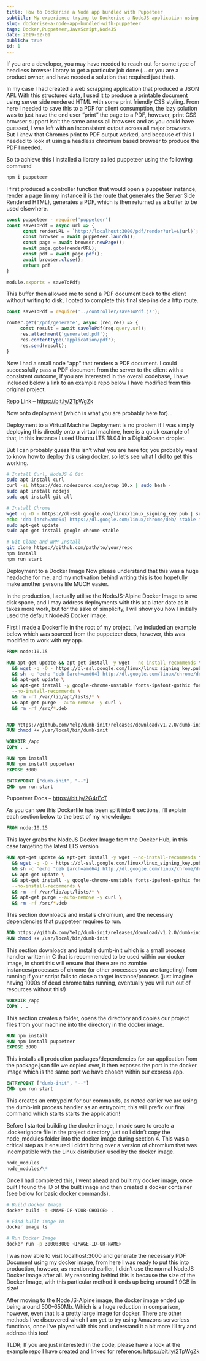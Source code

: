 ```yaml
---
title: How to Dockerise a Node app bundled with Puppeteer
subtitle: My experience trying to Dockerise a NodeJS application using the Puppeteer library (yes... this is an old medium post migrated to my blog).
slug: dockerise-a-node-app-bundled-with-puppeteer
tags: Docker,Puppeteer,JavaScript,NodeJS
date: 2019-02-01
publish: true
id: 1
---
```


If you are a developer, you may have needed to reach out for some type of headless browser library to get a particular job done (… or you are a product owner, and have needed a solution that required just that).

In my case I had created a web scrapping application that produced a JSON API. With this structured data, I used it to produce a printable document using server side rendered HTML with some print friendly CSS styling. From here I needed to save this to a PDF for client consumption, the lazy solution was to just have the end user “print” the page to a PDF, however, print CSS browser support isn’t the same across all browsers and as you could have guessed, I was left with an inconsistent output across all major browsers. But I knew that Chromes print to PDF output worked, and because of this I needed to look at using a headless chromium based browser to produce the PDF I needed.

So to achieve this I installed a library called puppeteer using the following command

```bash
npm i puppeteer
```

I first produced a controller function that would open a puppeteer instance, render a page (in my instance it is the route that generates the Server Side Rendered HTML), generates a PDF, which is then returned as a buffer to be used elsewhere.

```js
const puppeteer - require('puppeteer')
const saveToPdf = async url => {
      const renderURL = `http://localhost:3000/pdf/render?url=${url}`;
      const browser = await puppeteer.launch();
      const page = await browser.newPage();
      await page.goto(renderURL);
      const pdf = await page.pdf();
      await browser.close();
      return pdf
}

module.exports = saveToPdf;
```

This buffer then allowed me to send a PDF document back to the client without writing to disk, I opted to complete this final step inside a http route.

```js
const saveToPdf = require('../controller/saveToPdf.js');

router.get('/pdf/generate', async (req,res) => {
     const result = await saveToPdf(req.query.url);
     res.attachment('generated.pdf');
     res.contentType('application/pdf');
     res.send(result);
}
```

Now I had a small node “app” that renders a PDF document. I could successfully pass a PDF document from the server to the client with a consistent outcome, if you are interested in the overall codebase, I have included below a link to an example repo below I have modified from this original project.

Repo Link – https://bit.ly/2TpWgZk

Now onto deployment (which is what you are probably here for)…

Deployment to a Virtual Machine
Deployment is no problem if I was simply deploying this directly onto a virtual machine, here is a quick example of that, in this instance I used Ubuntu LTS 18.04 in a DigitalOcean droplet.

But I can probably guess this isn’t what you are here for, you probably want to know how to deploy this using docker, so let’s see what I did to get this working.

```bash
# Install Curl, NodeJS & Git
sudo apt install curl
curl -sL https://deb.nodesource.com/setup_10.x | sudo bash -
sudo apt install nodejs
sudo apt install git-all

# Install Chrome
wget -q -D - https://dl-ssl.google.com/linux/linux_signing_key.pub | sudo apt-get add -
echo 'deb [arch=amd64] https://dl.google.com/linux/chrome/deb/ stable main' | sudo tee /etc/apt/sources.list.d/google-chrome.list
sudo apt-get update
sudo apt-get install google-chrome-stable

# Git Clone and NPM Install
git clone https://github.com/path/to/your/repo
npm install
npm run start
```

Deployment to a Docker Image
Now please understand that this was a huge headache for me, and my motivation behind writing this is too hopefully make another persons life MUCH easier.

In the production, I actually utilise the NodeJS-Alpine Docker Image to save disk space, and I may address deployments with this at a later date as it takes more work, but for the sake of simplicity, I will show you how I initially used the default NodeJS Docker Image.

First I made a Dockerfile in the root of my project, I’ve included an example below which was sourced from the puppeteer docs, however, this was modified to work with my app.

```dockerfile
FROM node:10.15

RUN apt-get update && apt-get install -y wget --no-install-recommends \
  && wget -q -O - https://dl-ssl.google.com/linux/linux_signing_key.pub | apt-key add - \
  && sh -c 'echo "deb [arch=amd64] http://dl.google.com/linux/chrome/deb/ stable main" >> /etc/apt/sources.list.d/google.list' \
  && apt-get update \
  && apt-get install -y google-chrome-unstable fonts-ipafont-gothic fonts-wqy-zenhei fonts-thai-tlwg fonts-kacst ttf-freefont \
  --no-install-recommends \
  && rm -rf /var/lib/apt/lists/* \
  && apt-get purge --auto-remove -y curl \
  && rm -rf /src/*.deb


ADD https://github.com/Yelp/dumb-init/releases/download/v1.2.0/dumb-init_1.2.0_amd64 /usr/local/bin/dumb-init
RUN chmod +x /usr/local/bin/dumb-init

WORKDIR /app
COPY . .

RUN npm install
RUN npm install puppeteer
EXPOSE 3000

ENTRYPOINT ["dumb-init", "--"]
CMD npm run start
```

Puppeteer Docs – https://bit.ly/2G4rEcT

As you can see this Dockerfile has been split into 6 sections, I’ll explain each section below to the best of my knowledge:

```dockerfile
FROM node:10.15
```

This layer grabs the NodeJS Docker Image from the Docker Hub, in this case targeting the latest LTS version

```dockerfile
RUN apt-get update && apt-get install -y wget --no-install-recommends \
  && wget -q -O - https://dl-ssl.google.com/linux/linux_signing_key.pub | apt-key add - \
  && sh -c 'echo "deb [arch=amd64] http://dl.google.com/linux/chrome/deb/ stable main" >> /etc/apt/sources.list.d/google.list' \
  && apt-get update \
  && apt-get install -y google-chrome-unstable fonts-ipafont-gothic fonts-wqy-zenhei fonts-thai-tlwg fonts-kacst ttf-freefont \
  --no-install-recommends \
  && rm -rf /var/lib/apt/lists/* \
  && apt-get purge --auto-remove -y curl \
  && rm -rf /src/*.deb
```

This section downloads and installs chromium, and the necessary dependencies that puppeteer requires to run.

```dockerfile
ADD https://github.com/Yelp/dumb-init/releases/download/v1.2.0/dumb-init_1.2.0_amd64 /usr/local/bin/dumb-init
RUN chmod +x /usr/local/bin/dumb-init
```

This section downloads and installs dumb-init which is a small process handler written in C that is recommended to be used within our docker image, in short this will ensure that there are no zombie instances/processes of chrome (or other processes you are targeting) from running if your script fails to close a target instance/process (just imagine having 1000s of dead chrome tabs running, eventually you will run out of resources without this!)

```dockerfile
WORKDIR /app
COPY . .
```

This section creates a folder, opens the directory and copies our project files from your machine into the directory in the docker image.

```dockerfile
RUN npm install
RUN npm install puppeteer
EXPOSE 3000
```

This installs all production packages/dependencies for our application from the package.json file we copied over, it then exposes the port in the docker image which is the same port we have chosen within our express app.

```dockerfile
ENTRYPOINT ["dumb-init", "--"]
CMD npm run start
```

This creates an entrypoint for our commands, as noted earlier we are using the dumb-init process handler as an entrypoint, this will prefix our final command which starts starts the application!

Before I started building the docker image, I made sure to create a .dockerignore file in the project directory just so I didn’t copy the node_modules folder into the docker image during section 4. This was a critical step as it ensured I didn’t bring over a version of chromium that was incompatible with the Linux distribution used by the docker image.

```md
node_modules
node_modules/\*
```

Once I had completed this, I went ahead and built my docker image, once built I found the ID of the built image and then created a docker container (see below for basic docker commands).

```bash
# Build Docker Image
docker build -t <NAME-OF-YOUR-CHOICE> .

# Find built image ID
docker image ls

# Run Docker Image
docker run -p 3000:3000 <IMAGE-ID-OR-NAME>
```

I was now able to visit localhost:3000 and generate the necessary PDF Document using my docker image, from here I was ready to put this into production, however, as mentioned earlier, I didn’t use the normal NodeJS Docker image after all. My reasoning behind this is because the size of the Docker Image, with this particular method it ends up being around 1.9GB in size!

After moving to the NodeJS-Alpine image, the docker image ended up being around 500–650Mb. Which is a huge reduction in comparison, however, even that is a pretty large image for docker. There are other methods I’ve discovered which I am yet to try using Amazons serverless functions, once I’ve played with this and understand it a bit more I’ll try and address this too!

TLDR; If you are just interested in the code, please have a look at the example repo I have created and linked for reference: https://bit.ly/2TpWgZk
